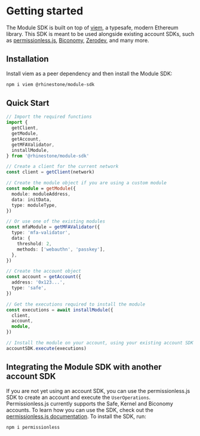 # Getting started

The Module SDK is built on top of [viem](https://viem.sh/), a typesafe, modern Ethereum library. This SDK is meant to be used alongside existing account SDKs, such as [permissionless.js](https://www.npmjs.com/package/permissionless), [Biconomy](https://www.npmjs.com/package/@biconomy/account), [Zerodev](https://www.npmjs.com/package/@zerodevapp/sdk), and many more.

## Installation

Install viem as a peer dependency and then install the Module SDK:

```sh npm2yarn
npm i viem @rhinestone/module-sdk
```

## Quick Start

```typescript copy
// Import the required functions
import {
  getClient,
  getModule,
  getAccount,
  getMFAValidator,
  installModule,
} from '@rhinestone/module-sdk'

// Create a client for the current network
const client = getClient(network)

// Create the module object if you are using a custom module
const module = getModule({
  module: moduleAddress,
  data: initData,
  type: moduleType,
})

// Or use one of the existing modules
const mfaModule = getMFAValidator({
  type: 'mfa-validator',
  data: {
    threshold: 2,
    methods: ['webauthn', 'passkey'],
  },
})

// Create the account object
const account = getAccount({
  address: '0x123...',
  type: 'safe',
})

// Get the executions required to install the module
const executions = await installModule({
  client,
  account,
  module,
})

// Install the module on your account, using your existing account SDK
accountSDK.execute(executions)
```

## Integrating the Module SDK with another account SDK

If you are not yet using an account SDK, you can use the permissionless.js SDK to create an account and execute the `UserOperations`. Permissionless.js currently supports the Safe, Kernel and Biconomy accounts. To learn how you can use the SDK, check out the [permissionless.js documentation](https://docs.pimlico.io/permissionless). To install the SDK, run:

```sh npm2yarn
npm i permissionless
```
